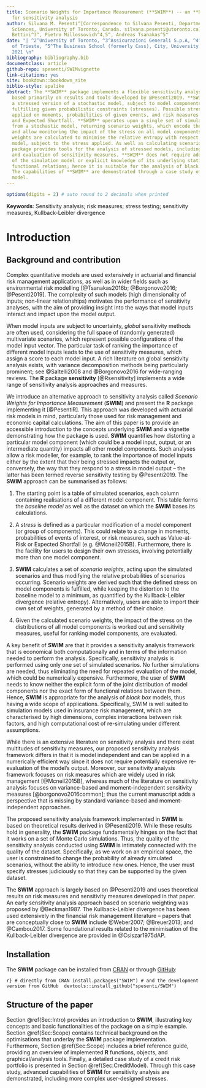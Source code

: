 ```yaml
---
title: Scenario Weights for Importance Measurement (**SWIM**) -- an **R** package
  for sensitivity analysis
author: Silvana M. Pesenti^[Correspondence to Silvana Pesenti, Department of Statistical
  Sciences, University of Toronto, Canada. silvana.pesenti@utoronto.ca] ^2^, Alberto
  Bettini^3^, Pietro Millossovich^4,5^, Andreas Tsanakas^5^
date: "| ^2^University of Toronto, ^3^Assicurazioni Generali S.p.A, ^4^DEAMS, University
  of Trieste, ^5^The Business School (formerly Cass), City, University of London\n|\n| 05. March
  2021 \n"
bibliography: bibliography.bib
documentclass: article
github-repo: spesenti/SWIMvignette
link-citations: yes
site: bookdown::bookdown_site
biblio-style: apalike
abstract: The **SWIM** package implements a flexible sensitivity analysis framework,
  based primarily on results and tools developed by @Pesenti2019. **SWIM** provides
  a stressed version of a stochastic model, subject to model components (random variables)
  fulfilling given probabilistic constraints (stresses). Possible stresses can be
  applied on moments, probabilities of given events, and risk measures such as Value-at-Risk
  and Expected Shortfall. **SWIM** operates upon a single set of simulated scenarios
  from a stochastic model, returning scenario weights, which encode the required stress
  and allow monitoring the impact of the stress on all model components. The scenario
  weights are calculated to minimise the relative entropy with respect to the baseline
  model, subject to the stress applied. As well as calculating scenario weights, the
  package provides tools for the analysis of stressed models, including plotting facilities
  and evaluation of sensitivity measures. **SWIM** does not require additional evaluations
  of the simulation model or explicit knowledge of its underlying statistical and
  functional relations; hence it is suitable for the analysis of black box models.
  The capabilities of **SWIM** are demonstrated through a case study of a credit portfolio
  model.
---
```


``` r
options(digits = 2) # auto round to 2 decimals when printed
```


**Keywords**: Sensitivity analysis; risk measures; stress testing; sensitivity measures, Kullback-Leibler divergence

# Introduction

## Background and contribution

Complex quantitative models are used extensively in actuarial and financial risk management applications, as well as in wider fields such as environmental risk modelling [@Tsanakas2016b; @Borgonovo2016; @Pesenti2019]. The complexity of such models (high dimensionality of inputs; non-linear relationships)  motivates the performance of sensitivity analyses, with the aim of providing insight into the ways that model inputs interact and impact upon the model output. 


When model inputs are subject to uncertainty, *global* sensitivity methods are often used, considering the full space of (randomly generated) multivariate scenarios, which represent possible configurations of the model input vector. The particular task of ranking the importance of different model inputs leads to the use of sensitivity measures, which assign a score to each model input. A rich literature on global sensitivity analysis exists, with variance decomposition methods being particularly prominent; see @Saltelli2008 and @Borgonovo2016 for wide-ranging reviews.  The **R** package **sensitivity** [@Rsensitivity] implements a wide range of sensitivity analysis approaches and measures. 




We introduce an alternative approach to sensitivity analysis called *Scenario Weights for Importance Measurement* (**SWIM**) and present the **R** package implementing it [@PesentiR]. This approach was developed with actuarial risk models in mind, particularly those used for risk management and economic capital calculations. The aim of this paper is to provide an accessible introduction to the concepts underlying **SWIM** and a vignette demonstrating how the package is used. **SWIM** quantifies how distorting a particular model component (which could be a model input, output, or an intermediate quantity) impacts all other model components. Such analyses allow a risk modeller, for example, to rank the importance of model inputs either by the extent that their being stressed impacts the output or, conversely, the way that they respond to a stress in model output -- the latter has been termed reverse sensitivity testing by @Pesenti2019. The **SWIM** approach can be summarised as follows:

    
1. The starting point is a table of simulated scenarios, each column containing realisations of a different model component. This table forms the *baseline model* as well as the dataset on which the **SWIM** bases its calculations.     

2. A *stress* is defined as a particular modification of a model component (or group of components). This could relate to a change in moments, probabilities of events of interest, or risk measures, such as Value-at-Risk or Expected Shortfall (e.g. @Mcneil2015B). Furthermore, there is the facility for users to design their own stresses, involving potentially more than one model component. 

3. **SWIM** calculates a set of *scenario weights*, acting upon the simulated scenarios and thus modifying the relative probabilities of scenarios occurring. Scenario weights are derived such that the defined stress on model components is fulfilled, while keeping the distortion to the baseline model to a minimum, as quantified by the Kullback-Leibler divergence (relative entropy). Alternatively, users are able to import their own set of weights, generated by a method of their choice.

4. Given the calculated scenario weights, the impact of the stress on the distributions of all model components is worked out and sensitivity measures, useful for ranking model components, are evaluated. 

A key benefit of **SWIM** are that it provides a sensitivity analysis framework that is economical both computationally and in terms of the information needed to perform the analysis. Specifically, sensitivity analysis is performed using only one set of simulated scenarios. No further simulations are needed, thus eliminating the need for repeated evaluation of the model, which could be numerically expensive. Furthermore, the user of **SWIM** needs to know neither the explicit form of the joint distribution of model components nor the exact form of functional relations between them. Hence, **SWIM** is appropriate for the analysis of *black box* models, thus having a wide scope of applications. Specifically, SWIM is well suited to simulation models used in insurance risk management, which are characterised by high dimensions, complex interactions between risk factors, and high computational cost of re-simulating under different assumptions.

While there is an extensive literature on sensitivity analysis and there exist multitudes of sensitivity measures, our proposed sensitivity analysis framework differs in that it is model independent and can be applied in a numerically efficient way since it does not require potentially expensive re-evaluation of the model's output. Moreover, our sensitivity analysis framework focuses on risk measures which are widely used in risk management [@Mcneil2015B], whereas much of the literature on sensitivity analysis focuses on  variance-based and moment-independent sensitivity measures [@borgonovo2016common]; thus the current manuscript adds a perspective that is missing by standard variance-based and moment-independent approaches.

The proposed sensitivity analysis framework implemented in **SWIM** is based on theoretical results derived in @Pesenti2019. While these results hold in generality, the **SWIM** package fundamentally hinges on the fact that it works on a set of Monte Carlo simulations. Thus, the quality of the sensitivity analysis conducted using **SWIM** is intimately connected with the quality of the dataset. Specifically, as we work on an empirical space, the user is constrained to change the probability of already simulated scenarios, without the ability to introduce new ones. Hence, the user must specify stresses judiciously so that they can be supported by the given dataset.


The **SWIM** approach is largely based on @Pesenti2019 and uses theoretical results on risk measures and sensitivity measures developed in that paper. An early sensitivity analysis approach based on scenario weighting was proposed by @Beckman1987. The Kullback-Leibler divergence has been used extensively in the financial risk management literature -- papers that are conceptually close to **SWIM** include @Weber2007; @Breuer2013; and @Cambou2017. Some foundational results related to the minimisation of the Kullback-Leibler divergence are provided in @Csiszar1975dAP.

## Installation

The **SWIM** package can be installed from [CRAN](https://CRAN.R-project.org/package=SWIM) or through [GitHub](https://github.com/spesenti/SWIM): 

``` r}
# directly from CRAN
install.packages("SWIM")
# and the development version from GitHub 
devtools::install_github("spesenti/SWIM")
```

## Structure of the paper

Section \@ref(Sec:Intro) provides an introduction to **SWIM**, illustrating key concepts and basic functionalities of the package on a simple example. Section 
\@ref(Sec:Scope) contains technical background on the optimisations that underlay the **SWIM** package implementation. Furthermore, Section \@ref(Sec:Scope) includes a brief reference guide, providing an overview of implemented **R** functions, objects, and graphical/analysis tools.  Finally, a detailed case study of a credit risk portfolio is presented in Section \@ref(Sec:CreditModel). Through this case study, advanced capabilities of **SWIM** for sensitivity analysis are demonstrated, including more complex user-designed stresses.


